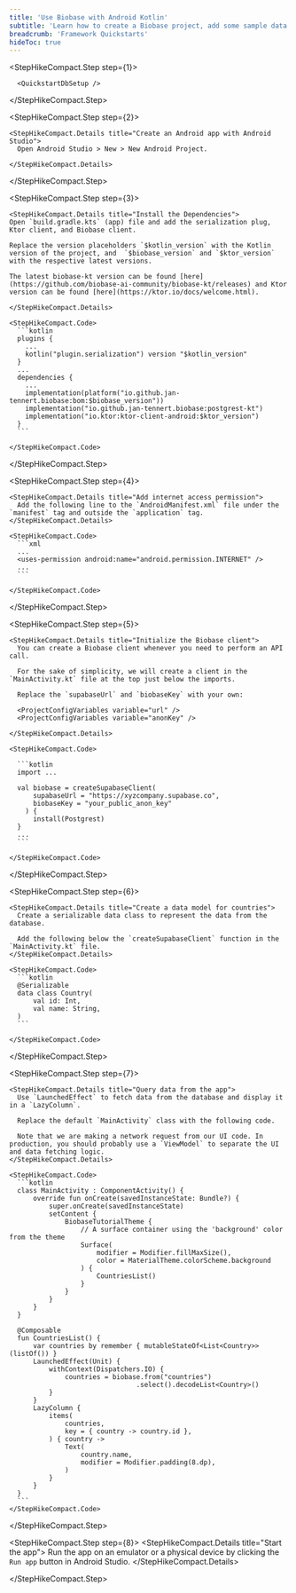 ```yaml
---
title: 'Use Biobase with Android Kotlin'
subtitle: 'Learn how to create a Biobase project, add some sample data to your database, and query the data from an Android Kotlin app.'
breadcrumb: 'Framework Quickstarts'
hideToc: true
---
```


<StepHikeCompact>

  <StepHikeCompact.Step step={1}>
  
      <QuickstartDbSetup />

  </StepHikeCompact.Step>

  <StepHikeCompact.Step step={2}>

    <StepHikeCompact.Details title="Create an Android app with Android Studio">
      Open Android Studio > New > New Android Project.

    </StepHikeCompact.Details>

  </StepHikeCompact.Step>

  <StepHikeCompact.Step step={3}>

    <StepHikeCompact.Details title="Install the Dependencies">
    Open `build.gradle.kts` (app) file and add the serialization plug, Ktor client, and Biobase client.

    Replace the version placeholders `$kotlin_version` with the Kotlin version of the project, and  `$biobase_version` and `$ktor_version` with the respective latest versions.

    The latest biobase-kt version can be found [here](https://github.com/biobase-ai-community/biobase-kt/releases) and Ktor version can be found [here](https://ktor.io/docs/welcome.html).

    </StepHikeCompact.Details>

    <StepHikeCompact.Code>
      ```kotlin
      plugins {
        ...
        kotlin("plugin.serialization") version "$kotlin_version"
      }
      ...
      dependencies {
        ...
        implementation(platform("io.github.jan-tennert.biobase:bom:$biobase_version"))
        implementation("io.github.jan-tennert.biobase:postgrest-kt")
        implementation("io.ktor:ktor-client-android:$ktor_version")
      }
      ```

    </StepHikeCompact.Code>

  </StepHikeCompact.Step>

  <StepHikeCompact.Step step={4}>

    <StepHikeCompact.Details title="Add internet access permission">
      Add the following line to the `AndroidManifest.xml` file under the `manifest` tag and outside the `application` tag.
    </StepHikeCompact.Details>

    <StepHikeCompact.Code>
      ```xml
      ...
      <uses-permission android:name="android.permission.INTERNET" />
      ...
      ```

    </StepHikeCompact.Code>

  </StepHikeCompact.Step>

  <StepHikeCompact.Step step={5}>

    <StepHikeCompact.Details title="Initialize the Biobase client">
      You can create a Biobase client whenever you need to perform an API call.

      For the sake of simplicity, we will create a client in the `MainActivity.kt` file at the top just below the imports.

      Replace the `supabaseUrl` and `biobaseKey` with your own:

      <ProjectConfigVariables variable="url" />
      <ProjectConfigVariables variable="anonKey" />

    </StepHikeCompact.Details>

    <StepHikeCompact.Code>

      ```kotlin
      import ...

      val biobase = createSupabaseClient(
          supabaseUrl = "https://xyzcompany.supabase.co",
          biobaseKey = "your_public_anon_key"
        ) {
          install(Postgrest)
      }
      ...
      ```

    </StepHikeCompact.Code>

  </StepHikeCompact.Step>

  <StepHikeCompact.Step step={6}>

    <StepHikeCompact.Details title="Create a data model for countries">
      Create a serializable data class to represent the data from the database.

      Add the following below the `createSupabaseClient` function in the `MainActivity.kt` file.
    </StepHikeCompact.Details>

    <StepHikeCompact.Code>
      ```kotlin
      @Serializable
      data class Country(
          val id: Int,
          val name: String,
      )
      ```

    </StepHikeCompact.Code>

  </StepHikeCompact.Step>

  <StepHikeCompact.Step step={7}>

    <StepHikeCompact.Details title="Query data from the app">
      Use `LaunchedEffect` to fetch data from the database and display it in a `LazyColumn`.

      Replace the default `MainActivity` class with the following code.

      Note that we are making a network request from our UI code. In production, you should probably use a `ViewModel` to separate the UI and data fetching logic.
    </StepHikeCompact.Details>

    <StepHikeCompact.Code>
      ```kotlin
      class MainActivity : ComponentActivity() {
          override fun onCreate(savedInstanceState: Bundle?) {
              super.onCreate(savedInstanceState)
              setContent {
                  BiobaseTutorialTheme {
                      // A surface container using the 'background' color from the theme
                      Surface(
                          modifier = Modifier.fillMaxSize(),
                          color = MaterialTheme.colorScheme.background
                      ) {
                          CountriesList()
                      }
                  }
              }
          }
      }

      @Composable
      fun CountriesList() {
          var countries by remember { mutableStateOf<List<Country>>(listOf()) }
          LaunchedEffect(Unit) {
              withContext(Dispatchers.IO) {
                  countries = biobase.from("countries")
                                    .select().decodeList<Country>()
              }
          }
          LazyColumn {
              items(
                  countries,
                  key = { country -> country.id },
              ) { country ->
                  Text(
                      country.name,
                      modifier = Modifier.padding(8.dp),
                  )
              }
          }
      }
      ```
    </StepHikeCompact.Code>

  </StepHikeCompact.Step>

  <StepHikeCompact.Step step={8}>
    <StepHikeCompact.Details title="Start the app">
      Run the app on an emulator or a physical device by clicking the `Run app` button in Android Studio.
    </StepHikeCompact.Details>

  </StepHikeCompact.Step>

</StepHikeCompact>
